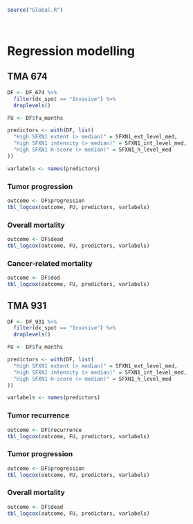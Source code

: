 ```r
source("Global.R")
```

\   

# Regression modelling {.tabset .tabset-pills .tabset-fade}
## TMA 674 {.tabset .tabset-pills .tabset-fade}
```r
DF <- DF_674 %>% 
  filter(dx_spot == "Invasive") %>% 
  droplevels()

FU <- DF$fu_months

predictors <- with(DF, list(
  "High SFXN1 extent (> median)" = SFXN1_ext_level_med,
  "High SFXN1 intensity (> median)" = SFXN1_int_level_med,
  "High SFXN1 H-score (> median)" = SFXN1_h_level_med
))

varlabels <- names(predictors)
```

### Tumor progression
```r
outcome <- DF$progression
tbl_logcox(outcome, FU, predictors, varlabels)
```

### Overall mortality
```r
outcome <- DF$dead
tbl_logcox(outcome, FU, predictors, varlabels)
```

### Cancer-related mortality
```r
outcome <- DF$dod
tbl_logcox(outcome, FU, predictors, varlabels)
```

## TMA 931 {.tabset .tabset-pills .tabset-fade}
```r
DF <- DF_931 %>% 
  filter(dx_spot == "Invasive") %>% 
  droplevels()

FU <- DF$fu_months

predictors <- with(DF, list(
  "High SFXN1 extent (> median)" = SFXN1_ext_level_med,
  "High SFXN1 intensity (> median)" = SFXN1_int_level_med,
  "High SFXN1 H-score (> median)" = SFXN1_h_level_med
))

varlabels <- names(predictors)
```

### Tumor recurrence
```r
outcome <- DF$recurrence
tbl_logcox(outcome, FU, predictors, varlabels)
```

### Tumor progression
```r
outcome <- DF$progression
tbl_logcox(outcome, FU, predictors, varlabels)
```

### Overall mortality
```r
outcome <- DF$dead
tbl_logcox(outcome, FU, predictors, varlabels)
```
